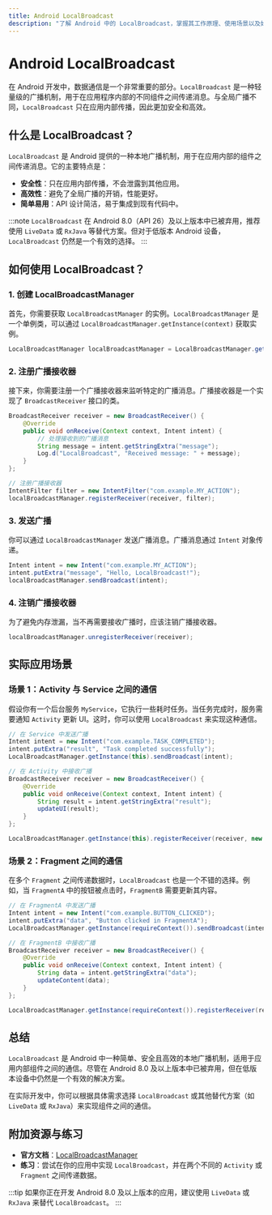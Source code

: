 ```yaml
---
title: Android LocalBroadcast
description: "了解 Android 中的 LocalBroadcast，掌握其工作原理、使用场景以及如何在实际开发中应用。"
---
```


# Android LocalBroadcast

在 Android 开发中，数据通信是一个非常重要的部分。`LocalBroadcast` 是一种轻量级的广播机制，用于在应用程序内部的不同组件之间传递消息。与全局广播不同，`LocalBroadcast` 只在应用内部传播，因此更加安全和高效。

## 什么是 LocalBroadcast？

`LocalBroadcast` 是 Android 提供的一种本地广播机制，用于在应用内部的组件之间传递消息。它的主要特点是：

- **安全性**：只在应用内部传播，不会泄露到其他应用。
- **高效性**：避免了全局广播的开销，性能更好。
- **简单易用**：API 设计简洁，易于集成到现有代码中。

:::note
`LocalBroadcast` 在 Android 8.0（API 26）及以上版本中已被弃用，推荐使用 `LiveData` 或 `RxJava` 等替代方案。但对于低版本 Android 设备，`LocalBroadcast` 仍然是一个有效的选择。
:::

## 如何使用 LocalBroadcast？

### 1. 创建 LocalBroadcastManager

首先，你需要获取 `LocalBroadcastManager` 的实例。`LocalBroadcastManager` 是一个单例类，可以通过 `LocalBroadcastManager.getInstance(context)` 获取实例。

```java
LocalBroadcastManager localBroadcastManager = LocalBroadcastManager.getInstance(context);
```

### 2. 注册广播接收器

接下来，你需要注册一个广播接收器来监听特定的广播消息。广播接收器是一个实现了 `BroadcastReceiver` 接口的类。

```java
BroadcastReceiver receiver = new BroadcastReceiver() {
    @Override
    public void onReceive(Context context, Intent intent) {
        // 处理接收到的广播消息
        String message = intent.getStringExtra("message");
        Log.d("LocalBroadcast", "Received message: " + message);
    }
};

// 注册广播接收器
IntentFilter filter = new IntentFilter("com.example.MY_ACTION");
localBroadcastManager.registerReceiver(receiver, filter);
```

### 3. 发送广播

你可以通过 `LocalBroadcastManager` 发送广播消息。广播消息通过 `Intent` 对象传递。

```java
Intent intent = new Intent("com.example.MY_ACTION");
intent.putExtra("message", "Hello, LocalBroadcast!");
localBroadcastManager.sendBroadcast(intent);
```

### 4. 注销广播接收器

为了避免内存泄漏，当不再需要接收广播时，应该注销广播接收器。

```java
localBroadcastManager.unregisterReceiver(receiver);
```

## 实际应用场景

### 场景 1：Activity 与 Service 之间的通信

假设你有一个后台服务 `MyService`，它执行一些耗时任务。当任务完成时，服务需要通知 `Activity` 更新 UI。这时，你可以使用 `LocalBroadcast` 来实现这种通信。

```java
// 在 Service 中发送广播
Intent intent = new Intent("com.example.TASK_COMPLETED");
intent.putExtra("result", "Task completed successfully");
LocalBroadcastManager.getInstance(this).sendBroadcast(intent);

// 在 Activity 中接收广播
BroadcastReceiver receiver = new BroadcastReceiver() {
    @Override
    public void onReceive(Context context, Intent intent) {
        String result = intent.getStringExtra("result");
        updateUI(result);
    }
};

LocalBroadcastManager.getInstance(this).registerReceiver(receiver, new IntentFilter("com.example.TASK_COMPLETED"));
```

### 场景 2：Fragment 之间的通信

在多个 `Fragment` 之间传递数据时，`LocalBroadcast` 也是一个不错的选择。例如，当 `FragmentA` 中的按钮被点击时，`FragmentB` 需要更新其内容。

```java
// 在 FragmentA 中发送广播
Intent intent = new Intent("com.example.BUTTON_CLICKED");
intent.putExtra("data", "Button clicked in FragmentA");
LocalBroadcastManager.getInstance(requireContext()).sendBroadcast(intent);

// 在 FragmentB 中接收广播
BroadcastReceiver receiver = new BroadcastReceiver() {
    @Override
    public void onReceive(Context context, Intent intent) {
        String data = intent.getStringExtra("data");
        updateContent(data);
    }
};

LocalBroadcastManager.getInstance(requireContext()).registerReceiver(receiver, new IntentFilter("com.example.BUTTON_CLICKED"));
```

## 总结

`LocalBroadcast` 是 Android 中一种简单、安全且高效的本地广播机制，适用于应用内部组件之间的通信。尽管在 Android 8.0 及以上版本中已被弃用，但在低版本设备中仍然是一个有效的解决方案。

在实际开发中，你可以根据具体需求选择 `LocalBroadcast` 或其他替代方案（如 `LiveData` 或 `RxJava`）来实现组件之间的通信。

## 附加资源与练习

- **官方文档**：[LocalBroadcastManager](https://developer.android.com/reference/androidx/localbroadcastmanager/content/LocalBroadcastManager)
- **练习**：尝试在你的应用中实现 `LocalBroadcast`，并在两个不同的 `Activity` 或 `Fragment` 之间传递数据。

:::tip
如果你正在开发 Android 8.0 及以上版本的应用，建议使用 `LiveData` 或 `RxJava` 来替代 `LocalBroadcast`。
:::